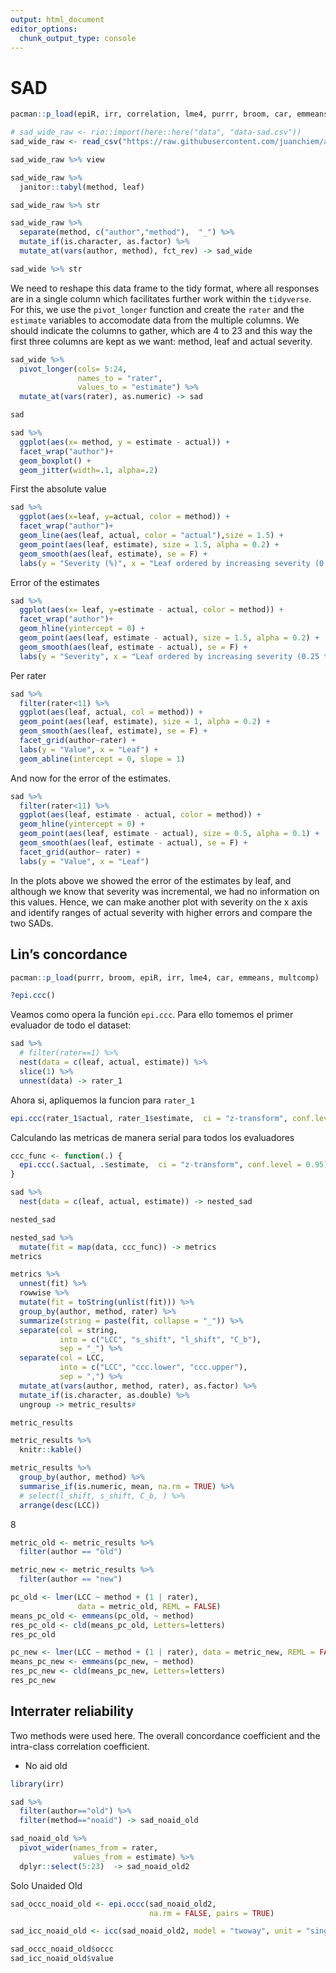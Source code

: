 ```yaml
---
output: html_document
editor_options: 
  chunk_output_type: console
---
```

# SAD

```r
pacman::p_load(epiR, irr, correlation, lme4, purrr, broom, car, emmeans, multcomp, tidyverse)

# sad_wide_raw <- rio::import(here::here("data", "data-sad.csv"))
sad_wide_raw <- read_csv("https://raw.githubusercontent.com/juanchiem/agro_data/master/data-sad.csv") 

sad_wide_raw %>% view

sad_wide_raw %>% 
  janitor::tabyl(method, leaf)

sad_wide_raw %>% str

sad_wide_raw %>% 
  separate(method, c("author","method"),  "_") %>%   
  mutate_if(is.character, as.factor) %>% 
  mutate_at(vars(author, method), fct_rev) -> sad_wide

sad_wide %>% str
```

We need to reshape this data frame to the tidy format, where all responses are in a single column which facilitates further work within the `tidyverse`. For this, we use the `pivot_longer` function and create the `rater` and the `estimate` variables to accomodate data from the multiple columns. We should indicate the columns to gather, which are 4 to 23 and this way the first three columns are kept as we want: method, leaf and actual severity.

```r
sad_wide %>%
  pivot_longer(cols= 5:24, 
               names_to = "rater", 
               values_to = "estimate") %>%
  mutate_at(vars(rater), as.numeric) -> sad

sad
```

```r
sad %>%
  ggplot(aes(x= method, y = estimate - actual)) +
  facet_wrap("author")+
  geom_boxplot() +
  geom_jitter(width=.1, alpha=.2) 
```

First the absolute value

```r
sad %>%
  ggplot(aes(x=leaf, y=actual, color = method)) +
  facet_wrap("author")+
  geom_line(aes(leaf, actual, color = "actual"),size = 1.5) +
  geom_point(aes(leaf, estimate), size = 1.5, alpha = 0.2) +
  geom_smooth(aes(leaf, estimate), se = F) +
  labs(y = "Severity (%)", x = "Leaf ordered by increasing severity (0.25 to 84%)")
```

Error of the estimates

```r
sad %>%
  ggplot(aes(x= leaf, y=estimate - actual, color = method)) +
  facet_wrap("author")+
  geom_hline(yintercept = 0) +
  geom_point(aes(leaf, estimate - actual), size = 1.5, alpha = 0.2) +
  geom_smooth(aes(leaf, estimate - actual), se = F) +
  labs(y = "Severity", x = "Leaf ordered by increasing severity (0.25 to 84%)")
```

Per rater

```r
sad %>%
  filter(rater<11) %>% 
  ggplot(aes(leaf, actual, col = method)) +
  geom_point(aes(leaf, estimate), size = 1, alpha = 0.2) +
  geom_smooth(aes(leaf, estimate), se = F) +
  facet_grid(author~rater) +
  labs(y = "Value", x = "Leaf") + 
  geom_abline(intercept = 0, slope = 1)
```

And now for the error of the estimates. 

```r
sad %>%
  filter(rater<11) %>% 
  ggplot(aes(leaf, estimate - actual, color = method)) +
  geom_hline(yintercept = 0) +
  geom_point(aes(leaf, estimate - actual), size = 0.5, alpha = 0.1) +
  geom_smooth(aes(leaf, estimate - actual), se = F) +
  facet_grid(author~ rater) +
  labs(y = "Value", x = "Leaf")
```

In the plots above we showed the error of the estimates by leaf, and although we know that severity was incremental, we had no information on this values. Hence, we can make another plot with severity on the x axis and identify ranges of actual severity with higher errors and compare the two SADs.

## Lin's concordance 

```r
pacman::p_load(purrr, broom, epiR, irr, lme4, car, emmeans, multcomp)
```

```r
?epi.ccc() 
```

Veamos como opera la función `epi.ccc`. Para ello tomemos el primer evaluador de todo el dataset:

```r
sad %>% 
  # filter(rater==1) %>% 
  nest(data = c(leaf, actual, estimate)) %>% 
  slice(1) %>% 
  unnest(data) -> rater_1
```

Ahora si, apliquemos la funcion para `rater_1` 

```r
epi.ccc(rater_1$actual, rater_1$estimate,  ci = "z-transform", conf.level = 0.95)
```

Calculando las metricas de manera serial para todos los evaluadores 

```r
ccc_func <- function(.) {
  epi.ccc(.$actual, .$estimate,  ci = "z-transform", conf.level = 0.95)
}
```


```r
sad %>% 
  nest(data = c(leaf, actual, estimate)) -> nested_sad
```

```r
nested_sad
```

```r
nested_sad %>% 
  mutate(fit = map(data, ccc_func)) -> metrics
metrics
```



```r
metrics %>% 
  unnest(fit) %>% 
  rowwise %>% 
  mutate(fit = toString(unlist(fit))) %>%
  group_by(author, method, rater) %>% 
  summarize(string = paste(fit, collapse = "_")) %>% 
  separate(col = string, 
           into = c("LCC", "s_shift", "l_shift", "C_b"), 
           sep = "_") %>% 
  separate(col = LCC, 
           into = c("LCC", "ccc.lower", "ccc.upper"), 
           sep = ",") %>% 
  mutate_at(vars(author, method, rater), as.factor) %>% 
  mutate_if(is.character, as.double) %>% 
  ungroup -> metric_results#

metric_results
```

```r
metric_results %>% 
  knitr::kable()
```

```r
metric_results %>% 
  group_by(author, method) %>% 
  summarise_if(is.numeric, mean, na.rm = TRUE) %>% 
  # select(l_shift, s_shift, C_b, ) %>% 
  arrange(desc(LCC))
```
8
```r
metric_old <- metric_results %>% 
  filter(author == "old")

metric_new <- metric_results %>% 
  filter(author == "new")

```

```r
pc_old <- lmer(LCC ~ method + (1 | rater), 
               data = metric_old, REML = FALSE)
means_pc_old <- emmeans(pc_old, ~ method)
res_pc_old <- cld(means_pc_old, Letters=letters)
res_pc_old
```

```r
pc_new <- lmer(LCC ~ method + (1 | rater), data = metric_new, REML = FALSE)
means_pc_new <- emmeans(pc_new, ~ method)
res_pc_new <- cld(means_pc_new, Letters=letters)
res_pc_new
```

## Interrater reliability

Two methods were used here. The overall concordance coefficient and the intra-class correlation coefficient.

* No aid old

```r
library(irr)
```

```r
sad %>% 
  filter(author=="old") %>% 
  filter(method=="noaid") -> sad_noaid_old 
```


```r
sad_noaid_old %>% 
  pivot_wider(names_from = rater, 
              values_from = estimate) %>% 
  dplyr::select(5:23)  -> sad_noaid_old2
```

Solo Unaided Old
```r
sad_occc_noaid_old <- epi.occc(sad_noaid_old2, 
                               na.rm = FALSE, pairs = TRUE)

sad_icc_noaid_old <- icc(sad_noaid_old2, model = "twoway", unit = "single", type = "consistency")

sad_occc_noaid_old$occc
sad_icc_noaid_old$value
```

